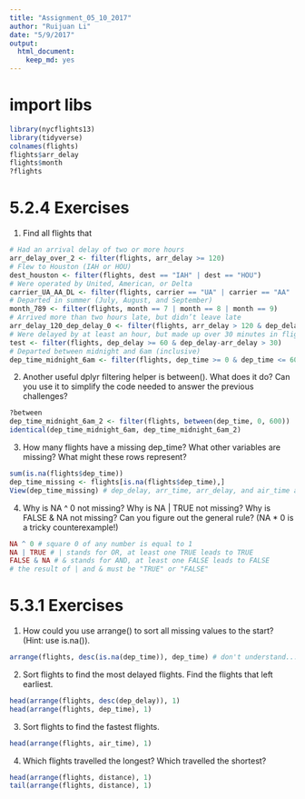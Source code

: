 ```yaml
---
title: "Assignment_05_10_2017"
author: "Ruijuan Li"
date: "5/9/2017"
output: 
  html_document: 
    keep_md: yes
---
```


# import libs 
```r
library(nycflights13)
library(tidyverse)
colnames(flights)
flights$arr_delay
flights$month
?flights
```

# 5.2.4 Exercises
1) Find all flights that 
```r
# Had an arrival delay of two or more hours
arr_delay_over_2 <- filter(flights, arr_delay >= 120)
# Flew to Houston (IAH or HOU)
dest_houston <- filter(flights, dest == "IAH" | dest == "HOU")
# Were operated by United, American, or Delta
carrier_UA_AA_DL <- filter(flights, carrier == "UA" | carrier == "AA" | carrier == "DL")
# Departed in summer (July, August, and September)
month_789 <- filter(flights, month == 7 | month == 8 | month == 9)
# Arrived more than two hours late, but didn’t leave late
arr_delay_120_dep_delay_0 <- filter(flights, arr_delay > 120 & dep_delay <= 0)
# Were delayed by at least an hour, but made up over 30 minutes in flight
test <- filter(flights, dep_delay >= 60 & dep_delay-arr_delay > 30) 
# Departed between midnight and 6am (inclusive)
dep_time_midnight_6am <- filter(flights, dep_time >= 0 & dep_time <= 600)
```

2) Another useful dplyr filtering helper is between(). What does it do? Can you use it to simplify the code needed to answer the previous challenges?
```r
?between
dep_time_midnight_6am_2 <- filter(flights, between(dep_time, 0, 600)) 
identical(dep_time_midnight_6am, dep_time_midnight_6am_2)
```

3) How many flights have a missing dep_time? What other variables are missing? What might these rows represent?
```r
sum(is.na(flights$dep_time))
dep_time_missing <- flights[is.na(flights$dep_time),]
View(dep_time_missing) # dep_delay, arr_time, arr_delay, and air_time are all missing  
```

4) Why is NA ^ 0 not missing? Why is NA | TRUE not missing? Why is FALSE & NA not missing? Can you figure out the general rule? (NA * 0 is a tricky counterexample!) 
```r
NA ^ 0 # square 0 of any number is equal to 1 
NA | TRUE # | stands for OR, at least one TRUE leads to TRUE
FALSE & NA # & stands for AND, at least one FALSE leads to FALSE 
# the result of | and & must be "TRUE" or "FALSE"  
```

# 5.3.1 Exercises
1) How could you use arrange() to sort all missing values to the start? (Hint: use is.na()).
```r
arrange(flights, desc(is.na(dep_time)), dep_time) # don't understand... 
```

2) Sort flights to find the most delayed flights. Find the flights that left earliest.
```r
head(arrange(flights, desc(dep_delay)), 1)
head(arrange(flights, dep_time), 1)
```

3) Sort flights to find the fastest flights.
```r
head(arrange(flights, air_time), 1)
```

4) Which flights travelled the longest? Which travelled the shortest?
```r
head(arrange(flights, distance), 1)
tail(arrange(flights, distance), 1)
```


